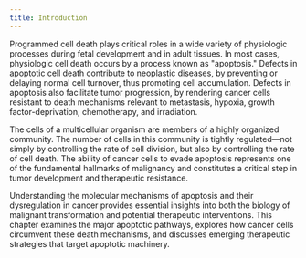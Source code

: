 ```yaml
---
title: Introduction
---
```


Programmed cell death plays critical roles in a wide variety of physiologic processes during fetal development and in adult tissues. In most cases, physiologic cell death occurs by a process known as "apoptosis." Defects in apoptotic cell death contribute to neoplastic diseases, by preventing or delaying normal cell turnover, thus promoting cell accumulation. Defects in apoptosis also facilitate tumor progression, by rendering cancer cells resistant to death mechanisms relevant to metastasis, hypoxia, growth factor-deprivation, chemotherapy, and irradiation.

The cells of a multicellular organism are members of a highly organized community. The number of cells in this community is tightly regulated—not simply by controlling the rate of cell division, but also by controlling the rate of cell death. The ability of cancer cells to evade apoptosis represents one of the fundamental hallmarks of malignancy and constitutes a critical step in tumor development and therapeutic resistance.

Understanding the molecular mechanisms of apoptosis and their dysregulation in cancer provides essential insights into both the biology of malignant transformation and potential therapeutic interventions. This chapter examines the major apoptotic pathways, explores how cancer cells circumvent these death mechanisms, and discusses emerging therapeutic strategies that target apoptotic machinery.

